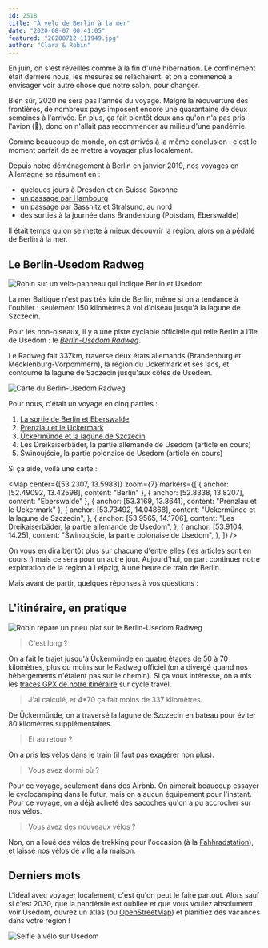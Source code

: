 ```yaml
---
id: 2518
title: "À vélo de Berlin à la mer"
date: "2020-08-07 00:41:05"
featured: "20200712-111949.jpg"
author: "Clara & Robin"
---
```



En juin, on s'est réveillés comme à la fin d'une hibernation. Le confinement
était derrière nous, les mesures se relâchaient, et on a commencé à envisager
voir autre chose que notre salon, pour changer.

Bien sûr, 2020 ne sera pas l'année du voyage. Malgré la réouverture des
frontières, de nombreux pays imposent encore une quarantaine de deux semaines à
l'arrivée. En plus, ça fait bientôt deux ans qu'on n'a pas pris l'avion (🌱),
donc on n'allait pas recommencer au milieu d'une pandémie.

Comme beaucoup de monde, on est arrivés à la même conclusion : c'est le moment
parfait de se mettre à voyager plus localement.

Depuis notre déménagement à Berlin en janvier 2019, nos voyages en Allemagne se
résument en :

- quelques jours à Dresden et en Suisse Saxonne
- [un passage par Hambourg](/eau-et-poisson-une-journee-a-hambourg/)
- un passage par Sassnitz et Stralsund, au nord
- des sorties à la journée dans Brandenburg (Potsdam, Eberswalde)

Il était temps qu'on se mette à mieux découvrir la région, alors on a pédalé de
Berlin à la mer.

## Le Berlin-Usedom Radweg

![Robin sur un vélo-panneau qui indique Berlin et Usedom](20200707-122400.jpg)

La mer Baltique n'est pas très loin de Berlin, même si on a tendance à l'oublier
: seulement 150 kilomètres à vol d'oiseau jusqu'à la lagune de Szczecin.

Pour les non-oiseaux, il y a une piste cyclable officielle qui relie Berlin à
l'île de Usedom : le
[_Berlin-Usedom Radweg_](http://www.berlin-usedom-radweginfo.de).

Le Radweg fait 337km, traverse deux états allemands (Brandenburg et
Mecklenburg-Vorpommern), la région du Uckermark et ses lacs, et contourne la
lagune de Szczecin jusqu'aux côtes de Usedom.

![Carte du Berlin-Usedom Radweg](Strecke_Berlin_Usedom_Radfernweg.jpg)

Pour nous, c'était un voyage en cinq parties :

1. [La sortie de Berlin et Eberswalde](/berlin-eberswalde-du-pfannkuchen-au-spritzkuchen/)
2. [Prenzlau et le Uckermark](/prenzlau-et-le-uckermark-lacs-et-kantinen/)
3. [Ückermünde et la lagune de Szczecin](/prenzlau-ueckermuende-jusqu-a-la-mer-ou-presque/)
4. Les Dreikaiserbäder, la partie allemande de Usedom (article en cours)
5. Świnoujście, la partie polonaise de Usedom (article en cours)

Si ça aide, voilà une carte :

<Map
  center={[53.2307, 13.5983]}
  zoom={7}
  markers={[
    { anchor: [52.49092, 13.42598], content: "Berlin" },
    { anchor: [52.8338, 13.8207], content: "Eberswalde" },
    { anchor: [53.3169, 13.8641], content: "Prenzlau et le Uckermark" },
    {
      anchor: [53.73492, 14.04868],
      content: "Ückermünde et la lagune de Szczecin",
    },
    {
      anchor: [53.9565, 14.1706],
      content: "Les Dreikaiserbäder, la partie allemande de Usedom",
    },
    {
      anchor: [53.9104, 14.25],
      content: "Świnoujście, la partie polonaise de Usedom",
    },
  ]}
/>

On vous en dira bentôt plus sur chacune d'entre elles (les articles sont en
cours !) mais ce sera pour un autre jour. Aujourd'hui, on part continuer notre
exploration de la région à Leipzig, à une heure de train de Berlin.

Mais avant de partir, quelques réponses à vos questions :

## L'itinéraire, en pratique

![Robin répare un pneu plat sur le Berlin-Usedom Radweg](20200704-135957.jpg)

> C'est long ?

On a fait le trajet jusqu'à Ückermünde en quatre étapes de 50 à 70 kilomètres,
plus ou moins sur le Radweg officiel (on a divergé quand nos hébergements
n'étaient pas sur le chemin). Si ça vous intéresse, on a mis les
[traces GPX de notre itinéraire](https://cycle.travel/by/robinmetral/journeys?group=3168)
sur cycle.travel.

> J'ai calculé, et 4\*70 ça fait moins de 337 kilomètres.

De Ückermünde, on a traversé la lagune de Szczecin en bateau pour éviter 80
kilomètres supplémentaires.

> Et au retour ?

On a pris les vélos dans le train (il faut pas exagérer non plus).

> Vous avez dormi où ?

Pour ce voyage, seulement dans des Airbnb. On aimerait beaucoup essayer le
cyclocamping dans le futur, mais on a aucun équipement pour l'instant. Pour ce
voyage, on a déjà acheté des sacoches qu'on a pu accrocher sur nos vélos.

> Vous avez des nouveaux vélos ?

Non, on a loué des vélos de trekking pour l'occasion (à la
[Fahhradstation](https://www.fahrradstation.com/)), et laissé nos vélos de ville
à la maison.

## Derniers mots

L'idéal avec voyager localement, c'est qu'on peut le faire partout. Alors sauf
si c'est 2030, que la pandémie est oubliée et que vous voulez absolument voir
Usedom, ouvrez un atlas (ou [OpenStreetMap](https://www.openstreetmap.org)) et
planifiez des vacances dans votre région !

![Selfie à vélo sur Usedom](20200713-191807.jpg)
